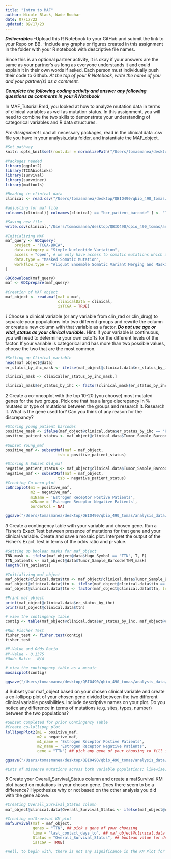 ```yaml
---
title: "Intro to MAF"
author: Nicole Black, Wade Boohar
date: 07/17/22
updated: 09/17/23
---
```


***Deliverables***
-Upload this R Notebook to your GitHub and submit the link to your Repo on BB.
-Include any graphs or figures created in this assignment in the folder with your R notebook with descriptive file names.

Since this is an optional partner activity, it is okay if your answers are the same as your partner’s as long as everyone understands it and could explain it in their own words if asked. Each person must individually push their code to Github. *At the top of your R Notebook, write the name of you and your partner(s) as a comment.*

***Complete the following coding activity and answer any following questions as comments in your R Notebook***

In MAF_Tutorial.Rmd, you looked at how to analyze mutation data in terms of clinical variables as well as mutation status. In this assignment, you will need to combine the two skills to demonstrate your understanding of categorical variables and R data structures.

*Pre-Assignment*
Load all necessary packages, read in the clinical data .csv file you have in your analysis_data folder, and instantiate the MAF_object.
```r
#Set pathway
knitr::opts_knit$set(root.dir = normalizePath("/Users/tomasmanea/desktop/QBIO490/qbio_490_tomas/analysis_data")) 

#Packages needed
library(ggplot2)
library(TCGAbiolinks)
library(survival)
library(survminer)
library(maftools)

#Reading in clinical data 
clinical <- read.csv("/Users/tomasmanea/desktop/QBIO490/qbio_490_tomas/analysis_data/brca_clinical_data.csv")

#adjusting for maf file 
colnames(clinical)[ colnames(clinical) == "bcr_patient_barcode" ] <- "Tumor_Samp_Barcode"

#Saving new file
write.csv(clinical,"/Users/tomasmanea/desktop/QBIO490/qbio_490_tomas/analysis_data/brca_clinical_data.csv", row.names = FALSE)

#Initializing MAF 
maf_query <- GDCquery(
    project = "TCGA-BRCA", 
    data.category = "Simple Nucleotide Variation", 
    access = "open", # we only have access to somatic mutations which are open access
    data.type = "Masked Somatic Mutation", 
    workflow.type = "Aliquot Ensemble Somatic Variant Merging and Masking"
)

GDCdownload(maf_query)
maf <- GDCprepare(maf_query)

#Creation of MAF object
maf_object <- read.maf(maf = maf,
                       clinicalData = clinical, 
                       isTCGA = TRUE)


```


*1*
Choose a clinical variable (or any variable from clin_rad or clin_drug) to separate your populations into two different groups and rewrite the column or create a new column with that variable as a factor. ***Do not use age or vital_status as your clinical variable.*** Hint: if your variable is continuous, you will need to determine your own cutoffs for the different levels of the factor. If your variable is categorical and has more than two possible values, choose the two that are the most common.
```r
#Setting up Clinical variable 
head(maf_object@data)
er_status_by_ihc_mask <- ifelse(maf_object@clinical.data$er_status_by_ihc == '[Not Available]', T, F)

clinical_mask <- clinical[er_status_by_ihc_mask,]

clinical_mask$er_status_by_ihc <- factor(clinical_mask$er_status_by_ihc)


```


*2*
Create a co-oncoplot with the top 10-20 (you choose) most mutated genes for the two groups. Pick one that has a large discrepancy in % mutated or type of mutations between the groups and research it. 
Research it. What is the gene used for? Can you think of any reason for the discrepancy?
```r
#Storing young patient barcodes
positive_mask <- ifelse(maf_object@clinical.data$er_status_by_ihc == 'Positive', T, F)
positive_patient_status <- maf_object@clinical.data$Tumor_Sample_Barcode[positive_mask]

#Subset Young_maf 
positive_maf <- subsetMaf(maf = maf_object,
                       tsb = positive_patient_status)

#Storing & Subset Old_maf
negative_patient_status <- maf_object@clinical.data$Tumor_Sample_Barcode[!positive_mask]
negative_maf <- subsetMaf(maf = maf_object,
                       tsb = negative_patient_status)
#Creating Co-onco plot
coOncoplot(m1 = positive_maf, 
           m2 = negative_maf, 
           m1Name = 'Estrogen Receptor Postive Patients', 
           m2Name = 'Estrogen Receptor Negative Patients', 
           borderCol = NA)

ggsave("/Users/tomasmanea/desktop/QBIO490/qbio_490_tomas/analysis_data/coOncoplot_TTN_Er_Status.pdf")


```


*3*
Create a contingency table with your variable and chosen gene. Run a Fisher’s Exact Test between presence of mutations for that gene and your clinical variable. Create and save a mosaic plot. 
Interpret the output of the Fisher’s Exact Test in terms of the odds ratio and p-value.
```r

#Setting up boolean masks for maf_object 
TNN_mask <- ifelse(maf_object@data$Hugo_Symbol == "TTN", T, F)
TTN_patients <- maf_object@data$Tumor_Sample_Barcode[TNN_mask]
length(TTN_patients)

#Initializing maf_object
maf_object@clinical.data$ttn <- maf_object@clinical.data$Tumor_Sample_Barcode %in% TTN_patients
maf_object@clinical.data$ttn <- ifelse(maf_object@clinical.data$ttn == "TRUE", "Mutation", "No Mutation")
maf_object@clinical.data$ttn <- factor(maf_object@clinical.data$ttn, levels = c("Mutation", "No Mutation"))

#Print maf_object
print(maf_object@clinical.data$er_status_by_ihc)
print(maf_object@clinical.data$ttn)

# view the contingency table
contig <- table(maf_object@clinical.data$er_status_by_ihc, maf_object@clinical.data$ttn)

#Run Fischer Test
fisher_test <- fisher.test(contig)
fisher_test

#P-Value and Odds Ratio
#P-Value - 0.1375
#Odds Ratio - N/A

# view the contingency table as a mosaic
mosaicplot(contig)

ggsave("/Users/tomasmanea/desktop/QBIO490/qbio_490_tomas/analysis_data/mosaicplot_TTN_Er_Status.pdf")

```



*4*
Subset your maf_object based on your chosen clinical variable and create a co-lollipop plot of your chosen gene divided between the two different clinical variable possibilities. Include descriptive names on your plot.
Do you notice any difference in terms of mutations (e.g. sites, types, number) between the two populations?
```r
#Subset completed for prior Contingency Table
#Create co-lollipop plot
lollipopPlot2(m1 = positive_maf, 
              m2 = negative_maf, 
              m1_name = 'Estrogen Receptor Postive Patients',
              m2_name = 'Estrogen Receptor Negative Patients',
              gene = "TTN") ## pick any gene of your choosing to fill in here

ggsave("/Users/tomasmanea/desktop/QBIO490/qbio_490_tomas/analysis_data/ollipop_TP53_BRCA.pdf")

#Lots of missense mutations across both variable populations; likewise, we can see that there is a significantly great number of positive patients than negative patients (positive serving as the indication of estrogen promoting cancer growth, negative serving as estrogen fails to promote cancer growth)
```


*5*
Create your Overall_Survival_Status column and create a mafSurvival KM plot based on mutations in your chosen gene.
Does there seem to be a difference? Hypothesize why or not based on the other analysis you did with the gene above.
```r
#Creating Overall_Survival_Status column
maf_object@clinical.data$Overall_Survival_Status <- ifelse(maf_object@clinical.data$vital_status == 'Alive', T, F)

#Creating mafSruvival KM plot
mafSurvival(maf = maf_object,
            genes = "TTN", ## pick a gene of your choosing
            time = "last_contact_days_to", ## maf_object@clinical.data containing survival time
            Status = "Overall_Survival_Status", ## boolean value for death events 
            isTCGA = TRUE)

#Well, to begin with, there is not any significance in the KM Plot for survivorship because the p-value isn't significant (p-value < 0.05), therefore we cannot base any sound, scientific postulations off this graph. However, in terms of the macroscopic project, it appears that there needs to be an investigation to the nature of positive (previously defined) estrogen patients and no mutations—as I would imagine with an increase of hormones there should more biochemical variation, potentially yielding a myriad of ramifications. Furthermore, I would add that another gene should be investigated to further contextualize the results. 
```
